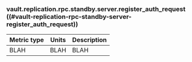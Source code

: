 ### vault.replication.rpc.standby.server.register_auth_request ((#vault-replication-rpc-standby-server-register_auth_request))

Metric type | Units | Description
----------- | ----- | -----------
BLAH     | BLAH    | BLAH